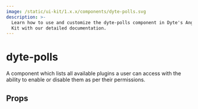 ```yaml
---
image: /static/ui-kit/1.x.x/components/dyte-polls.svg
description: >-
  Learn how to use and customize the dyte-polls component in Dyte's Angular UI
  Kit with our detailed documentation.
---
```


# dyte-polls

A component which lists all available plugins a user can access with
the ability to enable or disable them as per their permissions.

## Props

<PropsTable of="dyte-polls" />

<head>
  <title>Angular UI Kit dyte-polls</title>
</head>

